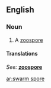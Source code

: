 ==English==

===Noun===
{{en-noun|sg=[[swarm]] [[spore]]}}

# A [[zoospore]]

====Translations====
{{trans-top}}
''See: '' '''[[zoospore]]'''
{{trans-bottom}}

[[ar:swarm spore]]